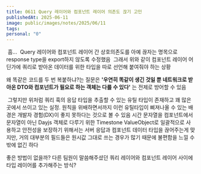 ```yaml
---
title: 0611 Query 레이어와 컴포넌트 레이어 의존도 끊기 고민
publishedAt: 2025-06-11
image: public/images/notes/2025/06/11
tags: 
personal: "0"
---
```


<Image src="/images/notes/2025/06/11/1.png" alt="" width={1000} height={1000} />
흠...
<Image src="/images/notes/2025/06/11/4.png" alt="" width={1000} height={1000} />
Query 레이어와 컴포넌트 레이어 간 상호의존도를 아예 끊자는 명목으로 response type을 export하지 않도록 수정했음
<Image src="/images/notes/2025/06/11/3.png" alt="" width={1000} height={1000} />
그래서 위와 같이 컴포넌트 레이어 어딘가에 쿼리로 받아온 데이터를 위한 타입을 따로 선언해 붙여줘야 하는 상황

왜 똑같은 코드를 두 번 복붙하냐?는 질문은 **'우연히 똑같이 생긴 것일 뿐 네트워크로 받아온 DTO와 컴포넌트가 필요로 하는 객체는 다를 수 있다'** 는 전제로 방어할 수 있음

<Image src="/images/notes/2025/06/11/2.png" alt="" width={1000} height={1000} />
그렇지만 위처럼 쿼리 훅의 응답 타입을 추출할 수 있는 유틸 타입이 존재하고 꽤 많은 곳에서 쓰이고 있는 실정. 원칙을 위배하면서까지 이런 유틸타입이 삐져나올 수 있는 배경은 개발자 경험(DX)이 좋지 못하다는 것으로 볼 수 있음
시간 문자열을 컴포넌트에서 문자열이 아닌 Dayjs 객체로 다루기 위한 Timestone ValueObject로 일괄적으로 사용하고 안전성을 보장하기 위해서는 서버 응답과 컴포넌트 데이터 타입을 끊어주는게 맞지만, 거의 대부분의 필드들은 원시값 그대로 쓰는 경우가 많기 때문에 불편함을 느낄 수 밖에 없긴 하다

좋은 방법이 없을까? 다른 팀원이 말씀해주셨던 쿼리 레이어와 컴포넌트 레이어 사이에 타입 레이어를 추가해주는 방식?